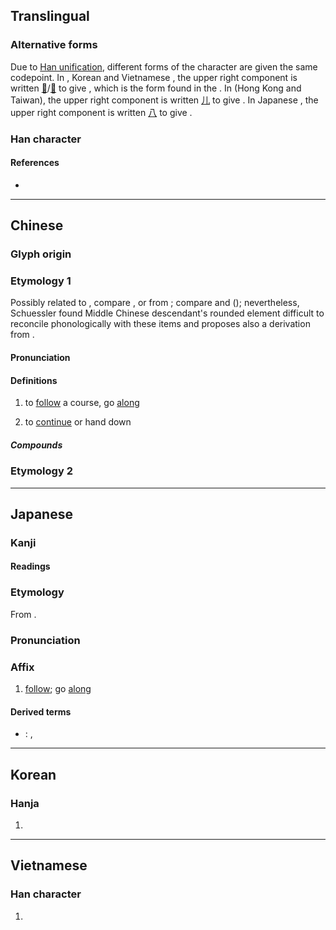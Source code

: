 {{also|㳂}}
{{character info/new}}
{{character info|0x2F8FC}}
==Translingual==
{{ja-forms|沿|沿|沿}}

===Alternative forms===
Due to [[w:Han unification|Han unification]], different forms of the character are given the same codepoint. In {{w|simplified Chinese}}, Korean {{w|Hanja}} and Vietnamese {{w|Chữ Nôm}}, the upper right component is written [[𠘧]]/[[几]] to give <font size="4">{{lang|und|sc=Hans|沿}}</font>, which is the form found in the {{w|Kangxi dictionary}}. In {{w|traditional Chinese}} (Hong Kong and Taiwan), the upper right component is written [[儿]] to give <font size="4">{{lang|und|sc=Hant|沿}}</font>. In Japanese {{w|shinjitai}}, the upper right component is written [[八]] to give <font size="4">{{lang|ja|沿}}</font>.

===Han character===
{{Han char|rn=85|rad=水|as=05|sn=8|four=38160|canj=ECR,EHNR|ids=⿰氵⿱𠘧口(GKV),⿰氵⿱⿰丿㇄口(HT),⿰氵㕣(J)}}


====References====
* {{Han ref|kx=0614.130|dkj=17260|dj=1008.040|hdz=31590.040|uh=6CBF|ud=27839|bh=AA75|bd=43637}}

----

==Chinese==
{{zh-forms|alt=㳂}}

===Glyph origin===
{{Han etym}}

===Etymology 1===
Possibly related to {{w|Proto-Tai language|Proto-Tai}}, compare {{cog|th|เลียน||to mimic}}, or from {{w|Sino-Tibetan languages|Sino-Tibetan}}; compare {{cog|lus|zeelᴸ||to walk along, a road along a hillside}} and {{cog|kac|mə³¹-jan³³||flow along a cliff}} ({{zh-ref|Schuessler, 2007}}); nevertheless, Schuessler found Middle Chinese descendant's rounded element difficult to reconcile phonologically with these items and proposes also a derivation from {{och-l|由}}.

====Pronunciation====
{{zh-pron
|m=yán
|c=jyun4
|mn=iân
|mn-t=ing5
|mc=y
|oc=y
|ma=y
|cat=v,prep,n
}}

====Definitions====
{{zh-hanzi}}

# to [[follow]] a course, go [[along]]
#: {{zh-also|沿著/沿着}}
# to [[continue]] or hand down {{attention|zh|needs check/formatting}}

=====Compounds=====
{{zh-der|床沿|沿流討源|沿身|沿岸貿易|沿岸流|沿途|沿條兒|沿河|沿波討源|沿海口子|沿革解釋|沿子|沿習|沿門挨戶|窗沿|沿泝|沿線|流沿兒|河沿|沿階草|沿襲|沿門託缽|溝沿|沿革|沿邊兒|沿路|沿街|沿用|沿海|沿流溯源|沿洄|沿江|沿才授職|沿例|沿岸|相沿|邊沿|沿著/沿着|沿渡河}}

===Etymology 2===
{{zh-see|檐|ss}}

{{zh-cat|Elementary}}

----

==Japanese==

===Kanji===
{{ja-kanji|grade=6|rs=水05}}

====Readings====
{{ja-readings
|goon=えん
|kanon=えん
|kun=そ-う<そ-ふ
}}

===Etymology===
{{ja-kanjitab|えん|yomi=on}}
From {{der|ja|ltc|sort=えん|-}} {{ltc-l|沿}}.

===Pronunciation===
{{ja-pron|えん|y=on}}

===Affix===
{{ja-pos|affix|えん}}

# [[follow]]; go [[along]]

====Derived terms====
* {{ja-r|沿%岸|えん%がん}}: {{l|en|coast}}, {{l|en|shore}}

----

==Korean==

===Hanja===
{{ko-hanja|hangeul=연|eumhun=|rv=yeon|mr=yŏn|y=yen}}

# {{rfdef|ko|sort=水05}}

----

==Vietnamese==

===Han character===
{{vi-hantu|[[duyên]]|rs=水05}}

# {{rfdef|vi|sort=水05}}